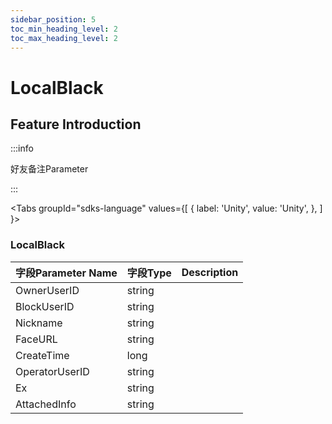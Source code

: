 ```yaml
---
sidebar_position: 5
toc_min_heading_level: 2
toc_max_heading_level: 2
---
```


# LocalBlack

## Feature Introduction

:::info

好友备注Parameter

:::

<Tabs
groupId="sdks-language"
values={[
{ label: 'Unity', value: 'Unity', },
]
}>

<TabItem value="Unity">

### LocalBlack 

| 字段Parameter Name  | 字段Type | Description                         |
| -------- | -------- | ---------------------------- |
| OwnerUserID | string   |                   |
| BlockUserID | string| |
| Nickname  | string      | |
| FaceURL | string     |  |
| CreateTime | long | |
| OperatorUserID| string |  |
| Ex| string | |
| AttachedInfo| string ||

</TabItem>

</Tabs>
